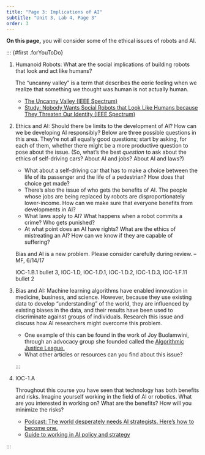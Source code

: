 ```yaml
---
title: "Page 3: Implications of AI"
subtitle: "Unit 3, Lab 4, Page 3"
order: 3
---
```


::: learn
**On this page,** you will consider some of the ethical
issues of robots and AI.
:::

::: {#first .forYouToDo}
<ol>

<li>

Humanoid Robots: What are the social implications of building robots
that look and act like humans?

::: endnote
The "uncanny valley" is a term that describes the eerie feeling when we
realize that something we thought was human is not actually human.

<ul>

<li><a href="http://spectrum.ieee.org/automaton/robotics/humanoids/the-uncanny-valley" target="_blank" title="The Uncanny Valley (IEEE Spectrum)">The
Uncanny Valley (IEEE Spectrum)</a></li>

<li><a href="http://spectrum.ieee.org/automaton/robotics/humanoids/study-nobody-wants-social-robots-that-look-like-humans" target="_blank" title="Study: Nobody Wants Social Robots that Look Like Humans because They Threaten Our Identity (IEEE Spectrum)">Study:
Nobody Wants Social Robots that Look Like Humans because They Threaten
Our Identity (IEEE Spectrum)</a></li>

</ul>
:::

</li>

<li>

Ethics and AI: Should there be limits to the development of AI? How can
we be developing AI responsibly? Below are three possible questions in
this area. They're not all equally good questions; start by asking, for
each of them, whether there might be a more productive question to pose
about the issue. (So, what's the best <em>question</em> to ask about the
ethics of self-driving cars? About AI and jobs? About AI and laws?)

<ul>

```{=html}
<!--<li><a href="/unit-5/lab-5/2-machines-and-lives.html">Unit 6, Lab 4</a> was about the implications of computing in war. How does your understanding of AI affect your views of technology and war?</li>
<li>Teaching robots right from wrong isn't just about AI as weapons.-->
```
<li>What about a self-driving car that has to make a choice between the
life of its passenger and the life of a pedestrian? How does that choice
get made?</li>

<li>There's also the issue of who gets the benefits of AI. The people
whose jobs are being replaced by robots are disproportionately
lower-income. How can we make sure that everyone benefits from
developments in AI?</li>

<li>

What laws apply to AI? What happens when a robot commits a crime? Who
gets punished?</li>
<li>
At what point does an AI have rights? What are the ethics of mistreating an AI? How can we know if they are capable of suffering?
</li>

</ul>


::: todo
Bias and AI is a new problem. Please consider carefully during review.
--MF, 6/14/17
:::

::: ap-standard
IOC-1.B.1 bullet 3, IOC-1.D, IOC-1.D.1, IOC-1.D.2, IOC-1.D.3, IOC-1.F.11
bullet 2
:::

<li>Bias and AI: Machine learning algorithms have enabled innovation in
medicine, business, and science. However, because they use existing data
to develop "understanding" of the world, they are influenced by existing
biases in the data, and their results have been used to discriminate
against groups of individuals. Research this issue and discuss how AI
researchers might overcome this problem.


<ul>

<li>One example of this can be found in the work of Joy Buolamwini, through an advocacy group she founded called
the <a href="https://www.ajl.org" target="_blank" title="Algorithmic Justice League"> Algorithmic Justice League.</a>
</li>

<li>What other articles or resources can you find about this issue?</li>
</ul>
:::

</li>

<li>

::: ap-standard
IOC-1.A
:::

Throughout this course you have seen that technology has both benefits
and risks. Imagine yourself working in the field of AI or robotics. What
are you interested in working on? What are the benefits? How will you
minimize the risks?

::: endnote
<ul>

<li><a href="https://80000hours.org/2017/06/the-world-desperately-needs-ai-strategists-heres-how-to-become-one/" target="_blank" title="Podcast: The world desperately needs AI strategists. Here’s how to become one.">Podcast:
The world desperately needs AI strategists. Here's how to become
one.</a></li>

<li><a href="https://80000hours.org/articles/ai-policy-guide/" target="_blank" title="Guide to working in AI policy and strategy">Guide
to working in AI policy and strategy</a></li>

</ul>
:::

</li>

</ol>
:::
